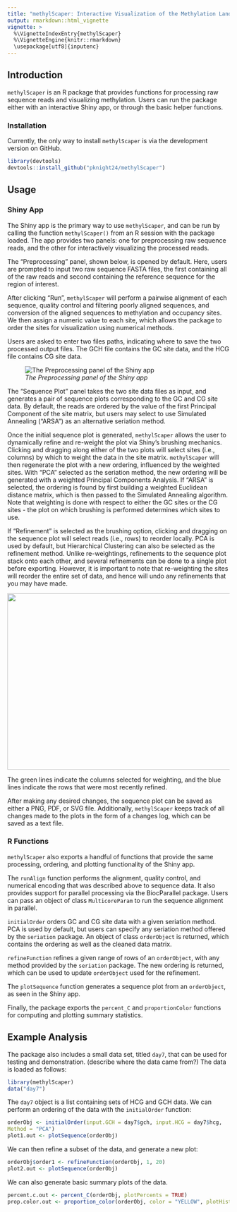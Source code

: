 ```yaml
---
title: "methylScaper: Interactive Visualization of the Methylation Landscape"
output: rmarkdown::html_vignette
vignette: >
  %\VignetteIndexEntry{methylScaper}
  %\VignetteEngine{knitr::rmarkdown}
  \usepackage[utf8]{inputenc}
---
```


## Introduction

`methylScaper` is an R package that provides functions for processing raw sequence reads and
visualizing methylation. Users can run the package either with an interactive Shiny app, or
through the basic helper functions.

### Installation

Currently, the only way to install `methylScaper` is via the development version on GitHub.

```r
library(devtools)
devtools::install_github("pknight24/methylScaper")
```

## Usage

### Shiny App

The Shiny app is the primary way to use `methylScaper`, and can be run
by calling the function `methylScaper()` from an R session with the
package loaded. The app provides two panels:
one for preprocessing raw sequence reads, and the other for
interactively visualizing the processed reads. 

The "Preprocessing" panel, shown below, is opened by default. Here,
users are prompted to input two raw sequence FASTA files, the first
containing all of the raw reads and second containing the reference
sequence for the region of interest. 

After clicking "Run", `methylScaper` will perform a pairwise alignment
of each sequence, quality control and filtering poorly aligned
sequences, and conversion of the aligned sequences to methylation and
occupancy sites. We then assign a numeric value to each site, which
allows the package to order the sites for visualization using
numerical methods. 

Users are asked to enter two files paths, indicating where to save the
two processed output files. The GCH file contains the GC site data,
and the HCG file contains CG site data. 

![*The Preprocessing panel of the Shiny app*](preprocessing_panel.png)

The "Sequence Plot" panel takes the two site data files as input, and
generates a pair of sequence plots corresponding to the GC and CG site
data.
By default, the reads are ordered by the value of the first Principal
Component of the site matrix, but users may select to use Simulated
Annealing ("ARSA") as an alternative seriation method. 

Once the initial sequence plot is generated, `methylScaper` allows the
user to dynamically refine and re-weight the plot via Shiny's brushing
mechanics. Clicking and dragging along either of the two plots will
select sites (i.e., columns) by which to weight the data in the site
matrix. `methylScaper` will then regenerate the plot with a new
ordering, influenced by the weighted sites. With "PCA" selected as the
seriation method, the new ordering will be generated with a weighted
Principal Components Analysis. If "ARSA" is selected, the ordering is found by first
building a weighted Euclidean distance matrix, which is then passed to
the Simulated Annealing algorithm. Note that weighting is
done with respect to either the GC sites or the CG sites - the plot on
which brushing is performed determines which sites to use.

If "Refinement" is selected as the brushing option, clicking and
dragging on the sequence plot will select reads (i.e., rows) to
reorder locally. PCA is used by default, but Hierarchical Clustering
can also be selected as the refinement method. Unlike re-weightings,
refinements to the sequence plot stack onto each other, and several
refinements can be done to a single plot before exporting. However, it
is important to note that re-weighting the sites will reorder the
entire set of data, and hence will undo any refinements that you may
have made.

<img src="sequence_plot_panel.png" width="600" height="400" />

The green lines indicate the columns selected for weighting, and the
blue lines indicate the rows that were most recently refined.

After making any desired changes, the sequence plot can be saved as
either a PNG, PDF, or SVG file. Additionally, `methylScaper` keeps
track of all changes made to the plots in the form of a changes log,
which can be saved as a text file.

### R Functions

`methylScaper` also exports a handful of functions that provide the
same processing, ordering, and plotting functionality of the Shiny app.

The `runAlign` function performs the alignment, quality control, and
numerical encoding that was described above to sequence data. It also
provides support for parallel processing via the BiocParallel
package. Users can pass an object of class `MulticoreParam` to run the
sequence alignment in parallel.

`initialOrder` orders GC and CG site data with a given seriation
method. PCA is used by default, but users can specify any seriation
	method offered by the `seriation` package. An object of class
	`orderObject` is returned, which contains the ordering as well as
	the cleaned data matrix.

`refineFunction` refines a given range of rows of an
`orderObject`, with any method provided by the `seriation`
package. The new ordering is returned, which can be used to update
`orderObject` used for the refinement.

The `plotSequence` function generates a sequence plot from an
`orderObject`, as seen in the Shiny app.

Finally, the package exports the `percent_C` and `proportionColor` functions for computing and plotting summary statistics.

## Example Analysis

The package also includes a small data set, titled `day7`, that can be used for
testing and demonstration. (describe where the data came from?) The
data is loaded as follows: 

```r
library(methylScaper)
data("day7")
```

The `day7` object is a list containing sets of HCG and GCH
data. We can perform an ordering of the data with the `initialOrder`
function:

```r
orderObj <- initialOrder(input.GCH = day7$gch, input.HCG = day7$hcg,
Method = "PCA")
plot1.out <- plotSequence(orderObj)
```

We can then refine a subset of the data, and generate a new plot:

```r
orderObj$order1 <- refineFunction(orderObj, 1, 20)
plot2.out <- plotSequence(orderObj)
```

We can also generate basic summary plots of the data.

```r
percent.c.out <- percent_C(orderObj, plotPercents = TRUE)
prop.color.out <- proportion_color(orderObj, color = "YELLOW", plotHistogram = TRUE)
```
